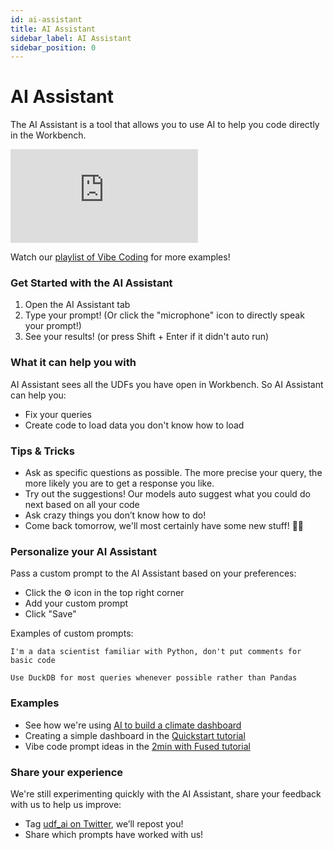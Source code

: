 ```yaml
---
id: ai-assistant
title: AI Assistant
sidebar_label: AI Assistant
sidebar_position: 0
---
```


# AI Assistant

The AI Assistant is a tool that allows you to use AI to help you code directly in the Workbench.

<iframe 
    style={{
        width: "100%",
        maxWidth: "800px", 
        aspectRatio: "16/9",
        height: "auto"
    }}
    src="https://www.youtube.com/embed/yDAD9lIT-zg?si=1CS9s51qmXa2Oa8D" 
    title="YouTube video player" 
    frameBorder="0" 
    allow="accelerometer; autoplay; clipboard-write; encrypted-media; gyroscope; picture-in-picture; web-share" 
    referrerPolicy="strict-origin-when-cross-origin" 
    allowFullScreen>
</iframe>

Watch our [playlist of Vibe Coding](https://www.youtube.com/playlist?list=PL2SQ46N_vAUT0IqXukGR2SpIDuY1-icI0) for more examples!

### Get Started with the AI Assistant

1. Open the AI Assistant tab
2. Type your prompt! (Or click the "microphone" icon to directly speak your prompt!)
3. See your results! (or press Shift + Enter if it didn't auto run)

### What it can help you with

AI Assistant sees all the UDFs you have open in Workbench. So AI Assistant can help you:
- Fix your queries 
- Create code to load data you don't know how to load 

### Tips & Tricks

- Ask as specific questions as possible. The more precise your query, the more likely you are to get a response you like.
- Try out the suggestions! Our models auto suggest what you could do next based on all your code
- Ask crazy things you don’t know how to do!
- Come back tomorrow, we'll most certainly have some new stuff! 🧑‍💻

### Personalize your AI Assistant

Pass a custom prompt to the AI Assistant based on your preferences:

- Click the ⚙️ icon in the top right corner
- Add your custom prompt
- Click "Save"

Examples of custom prompts:

```text
I'm a data scientist familiar with Python, don't put comments for basic code
```

```text
Use DuckDB for most queries whenever possible rather than Pandas
```

### Examples

- See how we're using [AI to build a climate dashboard](/tutorials/Geospatial%20with%20Fused/use-cases/Climate%20Dashboard/#interactive-graph-with-ai)
- Creating a simple dashboard in the [Quickstart tutorial](/quickstart/)
- Vibe code prompt ideas in the [2min with Fused tutorial](/tutorials/2min-with-fused/#vibe-coding-in-fused)


### Share your experience

We're still experimenting quickly with the AI Assistant, share your feedback with us to help us improve:

- Tag [udf_ai on Twitter](https://x.com/udf_ai), we’ll repost you!
- Share which prompts have worked with us!
